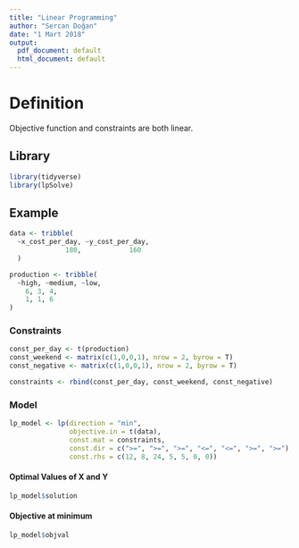 ```yaml
---
title: "Linear Programming"
author: "Sercan Doğan"
date: "1 Mart 2018"
output:
  pdf_document: default
  html_document: default
---
```


# Definition
Objective function and constraints are both linear. 

## Library

```r
library(tidyverse)
library(lpSolve)
```


## Example

```r
data <- tribble(
  ~x_cost_per_day, ~y_cost_per_day,
              180,            160
  )

production <- tribble(
  ~high, ~medium, ~low,
    6, 3, 4,
    1, 1, 6
)
```


### Constraints
```r
const_per_day <- t(production)
const_weekend <- matrix(c(1,0,0,1), nrow = 2, byrow = T)
const_negative <- matrix(c(1,0,0,1), nrow = 2, byrow = T)

constraints <- rbind(const_per_day, const_weekend, const_negative)

```


### Model
```r
lp_model <- lp(direction = "min",
               objective.in = t(data),
               const.mat = constraints,
               const.dir = c(">=", ">=", ">=", "<=", "<=", ">=", ">="),
               const.rhs = c(12, 8, 24, 5, 5, 0, 0))

```

#### Optimal Values of X and Y

```r
lp_model$solution
```

#### Objective at minimum

```r
lp_model$objval
```



